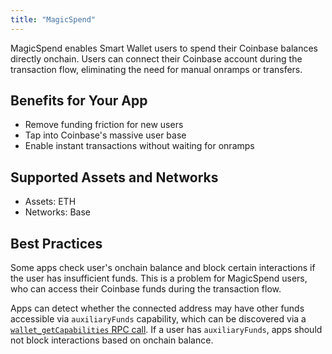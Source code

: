 ```yaml
---
title: "MagicSpend"
---
```



MagicSpend enables Smart Wallet users to spend their Coinbase balances directly onchain. Users can connect their Coinbase account during the transaction flow, eliminating the need for manual onramps or transfers.

## Benefits for Your App
- Remove funding friction for new users
- Tap into Coinbase's massive user base
- Enable instant transactions without waiting for onramps

## Supported Assets and Networks
- Assets: ETH
- Networks: Base

## Best Practices
Some apps check user's onchain balance and block certain interactions if the user
has insufficient funds. This is a problem for MagicSpend users, who can access
their Coinbase funds during the transaction flow.

Apps can detect whether the connected address may have other funds accessible 
via `auxiliaryFunds` capability, which can be discovered via a [`wallet_getCapabilities` RPC call](https://eip5792.xyz/reference/getCapabilities).
If a user has `auxiliaryFunds`, apps should not block interactions based on onchain balance.


<PolicyBanner />